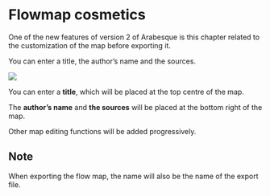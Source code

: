 # Flowmap **cosmetics**

One of the new features of version 2 of Arabesque is this chapter related to the customization of the map before exporting it.

You can enter a title, the author's name and the sources.

![](images/flowmap-customization.PNG){fig-align="left"}

You can enter a **title**, which will be placed at the top centre of the map.

The **author's name** and **the sources** will be placed at the bottom right of the map.

Other map editing functions will be added progressively.

::: {.callout-note appearance="simple"}
## Note

When exporting the flow map, the name will also be the name of the export file.
:::
